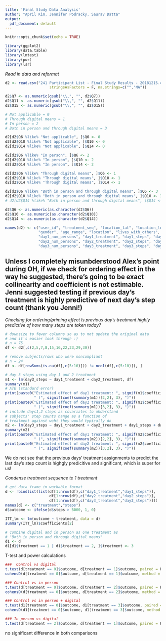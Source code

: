 ```yaml
---
title: 'Final Study Data Analysis'
author: "April Kim, Jennifer Podracky, Saurav Datta"
output:
  pdf_document: default
---
```


```r
knitr::opts_chunk$set(echo = TRUE)
```

```r
library(ggplot2)
library(data.table)
library(lmtest)
library(pwr)
library(lsr)
```


*Read in data and reformat*
```r
d2 <- read.csv("241 Participant List - Final Study Results - 20181215.csv", 
                    stringsAsFactors = F, na.strings=c("","NA"))

d2$Q7 <- as.numeric(gsub("\\,", "", d2$Q7))
d2$Q11 <- as.numeric(gsub("\\,", "", d2$Q11))
d2$Q15 <- as.numeric(gsub("\\,", "", d2$Q15))

# Not applicable = 0
# Through digital means = 1
# In person = 2
# Both in person and through digital means = 3

d2[d2$Q6 %like% "Not applicable", ]$Q6 <- 0
d2[d2$Q10 %like% "Not applicable", ]$Q10 <- 0
d2[d2$Q14 %like% "Not applicable", ]$Q14 <- 0

d2[d2$Q6 %like% "In person", ]$Q6 <- 2
d2[d2$Q10 %like% "In person", ]$Q10 <- 2
d2[d2$Q14 %like% "In person", ]$Q14 <- 2

d2[d2$Q6 %like% "Through digital means", ]$Q6 <- 1
d2[d2$Q10 %like% "Through digital means", ]$Q10 <- 1
d2[d2$Q14 %like% "Through digital means", ]$Q14 <- 1

d2[d2$Q6 %like% "Both in person and through digital means", ]$Q6 <- 3
d2[d2$Q10 %like% "Both in person and through digital means", ]$Q10 <- 3
# d2[d2$Q14 %like% "Both in person and through digital means", ]$Q14 <- 3

d2$Q6 <- as.numeric(as.character(d2$Q6))
d2$Q10 <- as.numeric(as.character(d2$Q10))
d2$Q14 <- as.numeric(as.character(d2$Q14))

names(d2) <- c("user_id", "treatment_seq", "location_lat", "location_long", "name", "email", 
               "gender", "age_range", "location", "lives_with_others", "submitted_response", "noncompliance_ind", "know_us",
               "day1_num_persons", "day1_treatment", "day1_steps", "day1_upload_id", "day1_upload_filename", "day1_upload_size", "day_1_upload_filetype", 
               "day2_num_persons", "day2_treatment", "day2_steps", "day2_upload_id", "day2_upload_filename", "day2_upload_size", "day_2_upload_filetype",
               "day3_num_persons", "day3_treatment", "day3_steps", "day3_upload_id", "day3_upload_filename", "day3_upload_size", "day3_upload_filetype")

```
## Unless I completely misunbderstood Alex's point during OH, if we check for ordering effect in the way he suggested, there's going to be exact collinearity and coefficient is not estimable. Jenni suggested testing if previous day's treatment is highly predictive of next day's step count (thank you Jenni!) ##
*Checking for ordering/priming effect*
*Is previous day's treatment highly predictive of how many steps are taken today?*
```r
# downsize to fewer columns so as to not update the original data
# and it's easier look through :)
# n = 75
df <- d2[,c(2,5,7,8,15,16,22,23,29,30)]

# remove subjects/rows who were noncompliant 
# n = 24
df <- df[rowSums(is.na(df[,c(5:10)])) != ncol(df[,c(5:10)]), ]

# day 3 steps using day 1 and 2 treatment
m1 <- lm(day3_steps ~ day1_treatment + day2_treatment, df)
summary(m1)
# ATE (standard error)
print(paste0("Estimated effect of day1 treatment: ", signif(m1$coefficients[2], 3),
             " (", signif(coef(summary(m1))[2,2], 3), ")"))
print(paste0("Estimated effect of day2 treatment: ", signif(m1$coefficients[3], 3),
             " (", signif(coef(summary(m1))[3,2], 3), ")"))
# include days1,2 steps as covariates to uhderstand
# subjects' step counts hange as a function of
# treatment against waht they would typically do
m2 <- lm(day3_steps ~ day1_treatment + day2_treatment + day1_steps + day2_steps, df)
summary(m2)
print(paste0("Estimated effect of day1 treatment: ", signif(m2$coefficients[2], 3),
             " (", signif(coef(summary(m2))[2,2], 3), ")"))
print(paste0("Estimated effect of day2 treatment: ", signif(m2$coefficients[3], 3),
             " (", signif(coef(summary(m2))[3,2], 3), ")"))
```
We do not see that the previous days' treatment assignments to predict the last day's step count is highgly predicitive and significant, which is super for us!

*Condense treatment sequence to 1 treatment*
```r
# get data frame in workable format
d <- rbindlist(list(df[1:nrow(df),c("day1_treatment","day1_steps")],
                    df[1:nrow(df),c("day2_treatment","day2_steps")],
                    df[1:nrow(df),c("day3_treatment","day3_steps")]))
names(d) <- c("treatment","steps")
d$outcome <- ifelse(d$steps > 5000, 1, 0)

ITT_lm <- lm(outcome ~ treatment, data = d)
summary(ITT_lm)$coefficients[2]

# combine digital and in person as one treatment as
# "Both in person and through digital means"
d1 <- d
d1[d1$treatment == 1 | d1$treatment == 2, ]$treatment <- 3
```

T-test and power calculations
```r
###  Control vs digital 
t.test(d[treatment == 0]$outcome, d[treatment == 1]$outcome, paired = F)
cohensD(d[treatment == 0]$outcome, d[treatment == 1]$outcome, method = "unequal")

### Control vs in person 
t.test(d[treatment == 0]$outcome, d[treatment == 2]$outcome, paired = F)
cohensD(d[treatment == 0]$outcome, d[treatment == 2]$outcome, method = "unequal")

### Control vs in person + digital
t.test(d1[treatment == 0]$outcome, d1[treatment == 3]$outcome, paired = F)
cohensD(d1[treatment == 0]$outcome, d1[treatment == 3]$outcome, method = "unequal")

### In person vs digital 
t.test(d[treatment == 2]$outcome, d[treatment == 1]$outcome, paired = F)
```
no significant difference in both comparisons

